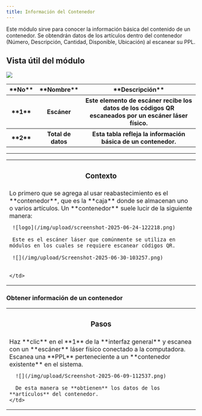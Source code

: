 ```yaml
---
title: Información del Contenedor
---
```


Este módulo sirve para conocer la información básica del contenido de un contenedor. Se obtendrán datos de los artículos dentro del contenedor (Número, Descripción, Cantidad, Disponible, Ubicación) al escanear su PPL.

## Vista útil del módulo

![](/img/upload/Screenshot-2025-06-09-110657.png)

<table>
  <tr>
    <th>**No**</th>
    <th>**Nombre**</th>
    <th>**Descripción**</th>
  </tr>
  <tr>
    <th>**1**</th>
    <th>Escáner</th>
    <th>Este elemento de escáner recibe los datos de los códigos QR escaneados por un escáner láser físico.</th>
  </tr>
  <tr>
    <th>**2**</th>
    <th>Total de datos</th>
    <th>Esta tabla refleja la información básica de un contenedor.</th>
  </tr>
</table>

---

<table>
  <tr>
    <th><h3>Contexto</h3></th>
  </tr>

  <tr>
    <td>
     Lo primero que se agrega al usar reabastecimiento es el **contenedor**, que es la **caja** donde se almacenan uno o varios artículos. Un **contenedor** suele lucir de la siguiente manera:

     ![logo](/img/upload/screenshot-2025-06-24-122218.png)

     Este es el escáner láser que comúnmente se utiliza en módulos en los cuales se requiere escanear códigos QR.

     ![](/img/upload/Screenshot-2025-06-30-103257.png)


    </td>
  </tr>
</table>

### Obtener información de un contenedor

<table>
  <tr>
    <th><h3>Pasos</h3></th>
  </tr>

  <tr>
    <td>
      Haz **clic** en el **1** de la **interfaz general** y escanea con un **escáner** láser físico conectado a la computadora. Escanea una **PPL** perteneciente a un **contenedor existente** en el sistema.

      ![](/img/upload/Screenshot-2025-06-09-112537.png)

      De esta manera se **obtienen** los datos de los **artículos** del contenedor.
    </td>
  </tr>
</table>
